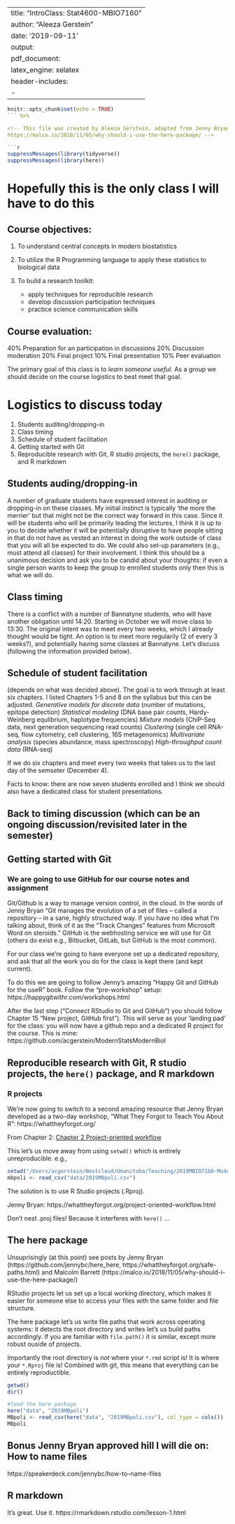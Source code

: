 
---
title: "IntroClass: Stat4600-MBIO7160"
author: "Aleeza Gerstein"
date: '2019-09-11'
output:
  pdf_document: 
    latex_engine: xelatex
header-includes:
- \usepackage[fontsize=10pt]{scrextend}
---

```{r setup, include=FALSE}
knitr::opts_chunk$set(echo = TRUE)
``` %>% 

<!-- This file was created by Aleeza Gerstein, adapted from Jenny Bryan https://happygitwithr.com, https://github.com/jennybc/here_here and 
https://malco.io/2018/11/05/why-should-i-use-the-here-package/ -->

```{r, echo = FALSE}
suppressMessages(library(tidyverse))
suppressMessages(library(here))
```

# Hopefully this is the only class I will have to do this

## Course objectives:
1. To understand central concepts in modern biostatistics

2. To utilize the R Programming language to apply these statistics to biological data

3. To build a research toolkit:
    + apply techniques for reproducible research 
    + develop discussion participation techniques 
    + practice science communication skills
    
## Course evaluation:
40%  Preparation for an participation in discussions 
20%  Discussion moderation
20%  Final project
10%  Final presentation
10%  Peer evaluation

The primary goal of this class is to *learn someone useful*.
As a group we should decide on the course logistics to best meet that goal.

# Logistics to discuss today
1. Students auditing/dropping-in
2. Class timing
3. Schedule of student facilitation
3. Getting started with Git 
4. Reproducible research with Git, R studio projects, the `here()` package, and R markdown

## Students auding/dropping-in
A number of graduate students have expressed interest in auditing or dropping-in on these classes. My initial instinct is typically 'the more the merrier' but that might not be the correct way forward in this case. Since it will be students who will be primarily leading the lectures, I think it is up to you to decide whether it will be potentially disruptive to have people sitting in that do not have as vested an interest in doing the work outside of class that you will all be expected to do. We could also set-up parameters (e.g., must attend all classes) for their involvement. I think this should be a unanimous decision and ask you to be candid about your thoughts: if even a single person wants to keep the group to enrolled students only then this is what we will do.

## Class timing
There is a conflict with a number of Bannatyne students, who will have another obligation until 14:20. Starting in October we will move class to 13:30. The original intent was to meet every two weeks, which I already thought would be tight. An option is to meet more regularily (2 of every 3 weeks?), and potentially having some classes at Bannatyne. Let's discuss (following the information provided below).

## Schedule of student facilitation
(depends on what was decided above).
The goal is to work through at least six chapters. I listed Chapters 1-5 and 8 on the syllabus but this can be adjusted.
*Generative models for discrete data* (number of mutations, epitope detection)
*Statistical modeling* (DNA base pair counts, Hardy-Weinberg equlibrium, haplotype frequencies)
*Mixture models* (ChiP-Seq data, next generation sequencing read counts)
*Clustering* (single cell RNA-seq, flow cytometry, cell clustering, 16S metagenomics)
*Multivariate analysis* (species abundance, mass spectroscopy)
*High-throughput count data* (RNA-seq)

If we do six chapters and meet every two weeks that takes us to the last day of the semseter (December 4). 

Facts to know: there are now seven students enrolled and I think we should also have a dedicated class for student presentations.

## Back to timing discussion (which can be an ongoing discussion/revisited later in the semester)

## Getting started with Git

### We are going to use GitHub for our course notes and assignment

Git/Github is a way to manage version control, in the cloud. In the words of Jenny Bryan "Git manages the evolution of a set of files – called a repository – in a sane, highly structured way. If you have no idea what I’m talking about, think of it as the “Track Changes” features from Microsoft Word on steroids." GitHub is the webhosting service we will use for Git (others do exist e.g., Bitbucket, GitLab, but GitHub is the most common). 

For our class we're going to have everyone set up a dedicated repository, and ask that all the work you do for the class is kept there (and kept current).

To do this we are going to follow Jenny's amazing "Happy Git and GitHub for the useR" book. Follow the "pre-workshop" setup: https://happygitwithr.com/workshops.html

After the last step ("Connect RStudio to Git and GitHub") you should follow Chapter 15 "New project, GitHub first"). This will serve as your 'landing pad' for the class: you will now have a github repo and a dedicated R project for the course. This is mine: https://github.com/acgerstein/ModernStatsModernBiol

## Reproducible research with Git, R studio projects, the `here()` package, and R markdown

### R projects

We're now going to switch to a second amazing resource that Jenny Bryan developed as a two-day workshop, "What They Forgot to Teach You About R":  https://whattheyforgot.org/

From Chapter 2: [Chapter 2 Project-oriented workflow](https://whattheyforgot.org/project-oriented-workflow.html)

This let's us move away from using `setwd()` which is entirely unreproducible. e.g.,

```{r}
setwd("/Users/acgerstein/Nextcloud/Umanitoba/Teaching/2019MBIO7160-ModernStats/ModernStatsModernBiol/")
mbpoli <- read_csv("data/2019MBpoli.csv")
```

The solution is to use R Studio projects (.Rproj).

Jenny Bryan: https://whattheyforgot.org/project-oriented-workflow.html

Don't nest .proj files! 
Because it interferes with `here()` ... 

## The here package
Unsuprisingly (at this point) see posts by Jenny Bryan (https://github.com/jennybc/here_here, https://whattheyforgot.org/safe-paths.html) and Malcolm Barrett (https://malco.io/2018/11/05/why-should-i-use-the-here-package/)

RStudio projects let us set up a local working directory, which makes it easier for someone else to access your files with the same folder and file structure.  

The here package let's us write file paths that work across operating systems: it detects the root directory and writes let's us build paths accordingly.  If you are familiar with `file.path()` it is similar, except more robust ouside of projects.  

Importantly the root directory is *not* where your `*.rmd` script is! It is where your `*.Rproj` file is!
Combined with git, this means that everything can be entirely reproductible.

```{r}
getwd()
dir()

#load the here package
here("data", "2019MBpoli")
MBpoli <- read_csv(here("data", "2019MBpoli.csv"), col_type = cols())
MBpoli
```

## Bonus Jenny Bryan approved hill I will die on: How to name files
https://speakerdeck.com/jennybc/how-to-name-files

## R markdown
It's great. Use it.
https://rmarkdown.rstudio.com/lesson-1.html
